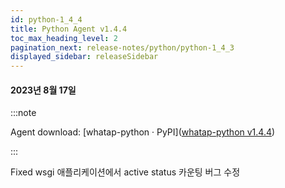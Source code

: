 ```yaml
---
id: python-1_4_4
title: Python Agent v1.4.4
toc_max_heading_level: 2
pagination_next: release-notes/python/python-1_4_3
displayed_sidebar: releaseSidebar
---
```


#### 2023년 8월 17일

:::note

Agent download: [whatap-python · PyPI]([whatap-python v1.4.4](https://pypi.org/project/whatap-python/1.4.4/))

:::

<p><Status>Fixed</Status> wsgi 애플리케이션에서 active status 카운팅 버그 수정</p>
